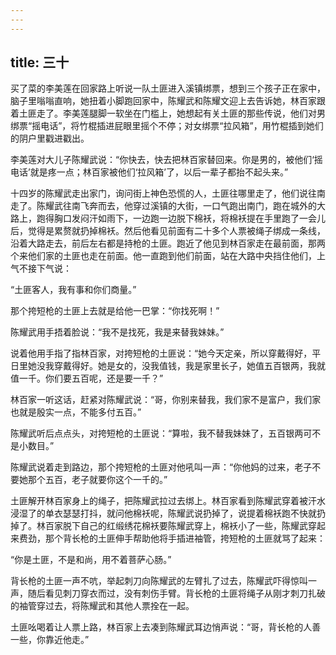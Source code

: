 ```yaml
---
---
---
```

title: 三十
---



买了菜的李美莲在回家路上听说一队土匪进入溪镇绑票，想到三个孩子正在家中，脑子里嗡嗡直响，她扭着小脚跑回家中，陈耀武和陈耀文迎上去告诉她，林百家跟着土匪走了。李美莲腿脚一软坐在门槛上，她想起有关土匪的那些传说，他们对男绑票“摇电话”，将竹棍插进屁眼里摇个不停；对女绑票“拉风箱”，用竹棍插到她们的阴户里戳进戳出。

李美莲对大儿子陈耀武说：“你快去，快去把林百家替回来。你是男的，被他们‘摇电话’就是疼一点；林百家被他们‘拉风箱’了，以后一辈子都抬不起头来。”

十四岁的陈耀武走出家门，询问街上神色恐慌的人，土匪往哪里走了，他们说往南走了。陈耀武往南飞奔而去，他穿过溪镇的大街，一口气跑出南门，跑在城外的大路上，跑得胸口发闷汗如雨下，一边跑一边脱下棉袄，将棉袄提在手里跑了一会儿后，觉得是累赘就扔掉棉袄。然后他看见前面有二十多个人票被绳子绑成一条线，沿着大路走去，前后左右都是持枪的土匪。跑近了他见到林百家走在最前面，那两个来他们家的土匪也走在前面。他一直跑到他们前面，站在大路中央挡住他们，上气不接下气说：

“土匪客人，我有事和你们商量。”

那个挎短枪的土匪上去就是给他一巴掌：“你找死啊！”

陈耀武用手捂着脸说：“我不是找死，我是来替我妹妹。”

说着他用手指了指林百家，对挎短枪的土匪说：“她今天定亲，所以穿戴得好，平日里她没我穿戴得好。她是女的，没我值钱，我是家里长子，她值五百银两，我就值一千。你们要五百呢，还是要一千？”

林百家一听这话，赶紧对陈耀武说：“哥，你别来替我，我们家不是富户，我们家也就是殷实一点，不能多付五百。”

陈耀武听后点点头，对挎短枪的土匪说：“算啦，我不替我妹妹了，五百银两可不是小数目。”

陈耀武说着走到路边，那个挎短枪的土匪对他吼叫一声：“你他妈的过来，老子不要她那个五百，老子就要你这个一千的。”

土匪解开林百家身上的绳子，把陈耀武拉过去绑上。林百家看到陈耀武穿着被汗水浸湿了的单衣瑟瑟打抖，就问他棉袄呢，陈耀武说扔掉了，说提着棉袄跑不快就扔掉了。林百家脱下自己的红缎绣花棉袄要陈耀武穿上，棉袄小了一些，陈耀武穿起来费劲，那个背长枪的土匪伸手帮助他将手插进袖管，挎短枪的土匪就骂了起来：

“你是土匪，不是和尚，用不着菩萨心肠。”

背长枪的土匪一声不吭，举起刺刀向陈耀武的左臂扎了过去，陈耀武吓得惊叫一声，随后看见刺刀穿衣而过，没有刺伤手臂。背长枪的土匪将绳子从刚才刺刀扎破的袖管穿过去，将陈耀武和其他人票拴在一起。

土匪吆喝着让人票上路，林百家上去凑到陈耀武耳边悄声说：“哥，背长枪的人善一些，你靠近他走。”